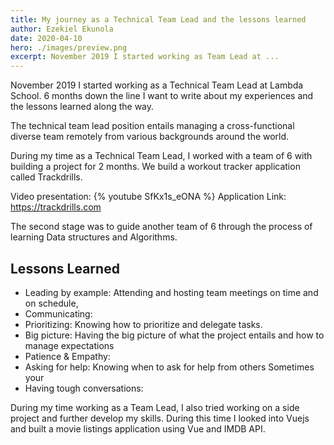 ```yaml
---
title: My journey as a Technical Team Lead and the lessons learned
author: Ezekiel Ekunola
date: 2020-04-10
hero: ./images/preview.png
excerpt: November 2019 I started working as Team Lead at ...
---
```


November 2019 I started working as a Technical Team Lead at Lambda School. 6 months down the line I want to write about my experiences and the lessons learned along the way.

The technical team lead position entails managing a cross-functional diverse team remotely from various backgrounds around the world.

During my time as a Technical Team Lead, I worked with a team of 6 with building a project for 2 months. We build a workout tracker application called Trackdrills. 

Video presentation:
{% youtube SfKx1s_eONA %}
Application Link: https://trackdrills.com

The second stage was to guide another team of 6 through the process of learning Data structures and Algorithms.


## Lessons Learned
- Leading by example: Attending and hosting team meetings on time and on schedule, 
- Communicating: 
- Prioritizing: Knowing how to prioritize and delegate tasks.
- Big picture: Having the big picture of what the project entails and how to manage expectations 
- Patience & Empathy: 
- Asking for help: Knowing when to ask for help from others Sometimes your 
- Having tough conversations: 


During my time working as a Team Lead, I also tried working on a side project and further develop my skills. During this time I looked into Vuejs and built a movie listings application using Vue and IMDB API.

